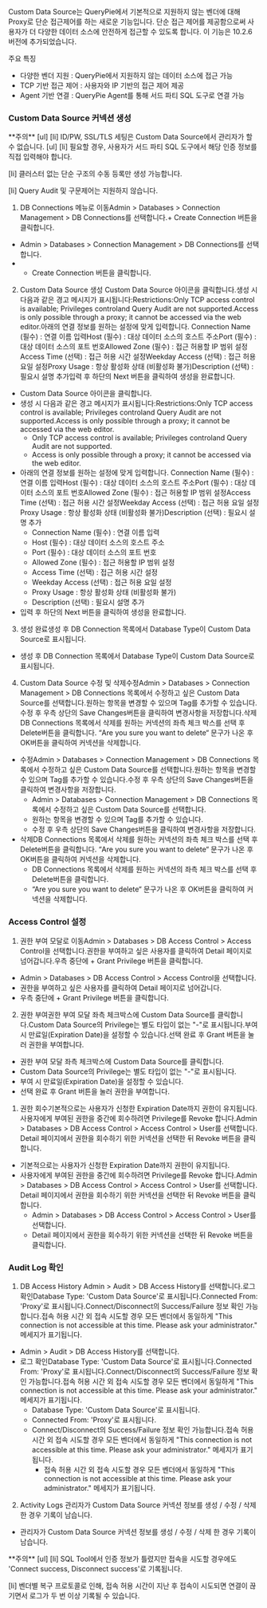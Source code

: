
Custom Data Source는 QueryPie에서 기본적으로 지원하지 않는 벤더에 대해 Proxy로 단순 접근제어를 하는 새로운 기능입니다. 단순 접근 제어를 제공함으로써 사용자가 더 다양한 데이터 소스에 안전하게 접근할 수 있도록 합니다. 이 기능은 10.2.6 버전에 추가되었습니다.

주요 특징

* 다양한 벤더 지원 : QueryPie에서 지원하지 않는 데이터 소스에 접근 가능
* TCP 기반 접근 제어 : 사용자와 IP 기반의 접근 제어 제공
* Agent 기반 연결 : QueryPie Agent를 통해 서드 파티 SQL 도구로 연결 가능

### Custom Data Source 커넥션 생성
<Callout>
**주의** 
[ul]
[li]
ID/PW, SSL/TLS 세팅은 Custom Data Source에서 관리자가 할 수 없습니다. 
[ul]
[li]
필요할 경우, 사용자가 서드 파티 SQL 도구에서 해당 인증 정보를 직접 입력해야 합니다. 



[li]
클러스터 없는 단순 구조의 수동 등록만 생성 가능합니다. 

[li]
Query Audit 및 구문제어는 지원하지 않습니다. 


</Callout>

1. DB Connections 메뉴로 이동Admin > Databases > Connection Management > DB Connections를 선택합니다.+ Create Connection 버튼을 클릭합니다.
  * Admin > Databases > Connection Management > DB Connections를 선택합니다.
  * + Create Connection 버튼을 클릭합니다.
2. Custom Data Source 생성 Custom Data Source 아이콘을 클릭합니다.생성 시 다음과 같은 경고 메시지가 표시됩니다:Restrictions:Only TCP access control is available; Privileges controland Query Audit are not supported.Access is only possible through a proxy; it cannot be accessed via the web editor.아래의 연결 정보를 원하는 설정에 맞게 입력합니다. Connection Name (필수) : 연결 이름 입력Host (필수) : 대상 데이터 소스의 호스트 주소Port (필수) : 대상 데이터 소스의 포트 번호Allowed Zone (필수) : 접근 허용할 IP 범위 설정Access Time (선택) : 접근 허용 시간 설정Weekday Access (선택) : 접근 허용 요일 설정Proxy Usage : 항상 활성화 상태 (비활성화 불가)Description (선택) : 필요시 설명 추가입력 후 하단의 Next 버튼을 클릭하여 생성을 완료합니다.
  * Custom Data Source 아이콘을 클릭합니다.
  * 생성 시 다음과 같은 경고 메시지가 표시됩니다:Restrictions:Only TCP access control is available; Privileges controland Query Audit are not supported.Access is only possible through a proxy; it cannot be accessed via the web editor.
    * Only TCP access control is available; Privileges controland Query Audit are not supported.
    * Access is only possible through a proxy; it cannot be accessed via the web editor.
  * 아래의 연결 정보를 원하는 설정에 맞게 입력합니다. Connection Name (필수) : 연결 이름 입력Host (필수) : 대상 데이터 소스의 호스트 주소Port (필수) : 대상 데이터 소스의 포트 번호Allowed Zone (필수) : 접근 허용할 IP 범위 설정Access Time (선택) : 접근 허용 시간 설정Weekday Access (선택) : 접근 허용 요일 설정Proxy Usage : 항상 활성화 상태 (비활성화 불가)Description (선택) : 필요시 설명 추가
    * Connection Name (필수) : 연결 이름 입력
    * Host (필수) : 대상 데이터 소스의 호스트 주소
    * Port (필수) : 대상 데이터 소스의 포트 번호
    * Allowed Zone (필수) : 접근 허용할 IP 범위 설정
    * Access Time (선택) : 접근 허용 시간 설정
    * Weekday Access (선택) : 접근 허용 요일 설정
    * Proxy Usage : 항상 활성화 상태 (비활성화 불가)
    * Description (선택) : 필요시 설명 추가
  * 입력 후 하단의 Next 버튼을 클릭하여 생성을 완료합니다.
3. 생성 완료생성 후 DB Connection 목록에서 Database Type이 Custom Data Source로 표시됩니다.
  * 생성 후 DB Connection 목록에서 Database Type이 Custom Data Source로 표시됩니다.
4. Custom Data Source 수정 및 삭제수정Admin > Databases > Connection Management > DB Connections 목록에서 수정하고 싶은 Custom Data Source를 선택합니다.원하는 항목을 변경할 수 있으며 Tag를 추가할 수 있습니다.수정 후 우측 상단의 Save Changes버튼을 클릭하여 변경사항을 저장합니다.삭제DB Connections 목록에서 삭제를 원하는 커넥션의 좌측 체크 박스를 선택 후 Delete버튼을 클릭합니다. “Are you sure you want to delete“ 문구가 나온 후 OK버튼을 클릭하여 커넥션을 삭제합니다.
  * 수정Admin > Databases > Connection Management > DB Connections 목록에서 수정하고 싶은 Custom Data Source를 선택합니다.원하는 항목을 변경할 수 있으며 Tag를 추가할 수 있습니다.수정 후 우측 상단의 Save Changes버튼을 클릭하여 변경사항을 저장합니다.
    * Admin > Databases > Connection Management > DB Connections 목록에서 수정하고 싶은 Custom Data Source를 선택합니다.
    * 원하는 항목을 변경할 수 있으며 Tag를 추가할 수 있습니다.
    * 수정 후 우측 상단의 Save Changes버튼을 클릭하여 변경사항을 저장합니다.
  * 삭제DB Connections 목록에서 삭제를 원하는 커넥션의 좌측 체크 박스를 선택 후 Delete버튼을 클릭합니다. “Are you sure you want to delete“ 문구가 나온 후 OK버튼을 클릭하여 커넥션을 삭제합니다.
    * DB Connections 목록에서 삭제를 원하는 커넥션의 좌측 체크 박스를 선택 후 Delete버튼을 클릭합니다.
    * “Are you sure you want to delete“ 문구가 나온 후 OK버튼을 클릭하여 커넥션을 삭제합니다.

### Access Control 설정
1. 권한 부여 모달로 이동Admin > Databases > DB Access Control > Access Control을 선택합니다.권한을 부여하고 싶은 사용자를 클릭하여 Detail 페이지로 넘어갑니다.우측 중단에 + Grant Privilege 버튼을 클릭합니다.
  * Admin > Databases > DB Access Control > Access Control을 선택합니다.
  * 권한을 부여하고 싶은 사용자를 클릭하여 Detail 페이지로 넘어갑니다.
  * 우측 중단에 + Grant Privilege 버튼을 클릭합니다.
2. 권한 부여권한 부여 모달 좌측 체크박스에 Custom Data Source를 클릭합니다.Custom Data Source의 Privilege는 별도 타입이 없는 "-"로 표시됩니다.부여 시 만료일(Expiration Date)을 설정할 수 있습니다.선택 완료 후 Grant 버튼을 눌러 권한을 부여합니다.
  * 권한 부여 모달 좌측 체크박스에 Custom Data Source를 클릭합니다.
  * Custom Data Source의 Privilege는 별도 타입이 없는 "-"로 표시됩니다.
  * 부여 시 만료일(Expiration Date)을 설정할 수 있습니다.
  * 선택 완료 후 Grant 버튼을 눌러 권한을 부여합니다.

1. 권한 회수기본적으로는 사용자가 신청한 Expiration Date까지 권한이 유지됩니다.사용자에게 부여된 권한을 중간에 회수하려면 Privilege를 Revoke 합니다.Admin > Databases > DB Access Control > Access Control > User를 선택합니다. Detail 페이지에서 권한을 회수하기 위한 커넥션을 선택한 뒤 Revoke 버튼을 클릭합니다.
  * 기본적으로는 사용자가 신청한 Expiration Date까지 권한이 유지됩니다.
  * 사용자에게 부여된 권한을 중간에 회수하려면 Privilege를 Revoke 합니다.Admin > Databases > DB Access Control > Access Control > User를 선택합니다. Detail 페이지에서 권한을 회수하기 위한 커넥션을 선택한 뒤 Revoke 버튼을 클릭합니다.
    * Admin > Databases > DB Access Control > Access Control > User를 선택합니다.
    * Detail 페이지에서 권한을 회수하기 위한 커넥션을 선택한 뒤 Revoke 버튼을 클릭합니다.

### Audit Log 확인
1. DB Access History Admin > Audit > DB Access History를 선택합니다.로그 확인Database Type: 'Custom Data Source'로 표시됩니다.Connected From: 'Proxy'로 표시됩니다.Connect/Disconnect의 Success/Failure 정보 확인 가능합니다.접속 허용 시간 외 접속 시도할 경우 모든 벤더에서 동일하게 "This connection is not accessible at this time. Please ask your administrator." 메세지가 표기됩니다.
  * Admin > Audit > DB Access History를 선택합니다.
  * 로그 확인Database Type: 'Custom Data Source'로 표시됩니다.Connected From: 'Proxy'로 표시됩니다.Connect/Disconnect의 Success/Failure 정보 확인 가능합니다.접속 허용 시간 외 접속 시도할 경우 모든 벤더에서 동일하게 "This connection is not accessible at this time. Please ask your administrator." 메세지가 표기됩니다.
    * Database Type: 'Custom Data Source'로 표시됩니다.
    * Connected From: 'Proxy'로 표시됩니다.
    * Connect/Disconnect의 Success/Failure 정보 확인 가능합니다.접속 허용 시간 외 접속 시도할 경우 모든 벤더에서 동일하게 "This connection is not accessible at this time. Please ask your administrator." 메세지가 표기됩니다.
      * 접속 허용 시간 외 접속 시도할 경우 모든 벤더에서 동일하게 "This connection is not accessible at this time. Please ask your administrator." 메세지가 표기됩니다.
2. Activity Logs 관리자가 Custom Data Source 커넥션 정보를 생성 / 수정 / 삭제 한 경우 기록이 남습니다.
  * 관리자가 Custom Data Source 커넥션 정보를 생성 / 수정 / 삭제 한 경우 기록이 남습니다.

<Callout>
**주의** 
[ul]
[li]
SQL Tool에서 인증 정보가 틀렸지만 접속을 시도할 경우에도 'Connect success, Disconnect success'로 기록됩니다. 

[li]
벤더별 복구 프로토콜로 인해, 접속 허용 시간이 지난 후 접속이 시도되면 연결이 끊기면서 로그가 두 번 이상 기록될 수 있습니다. 


</Callout>

